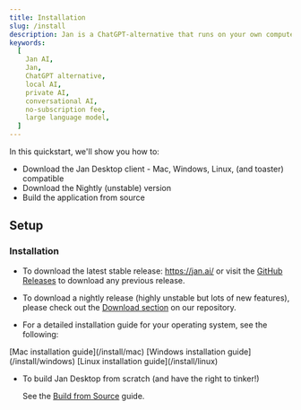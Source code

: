```yaml
---
title: Installation
slug: /install
description: Jan is a ChatGPT-alternative that runs on your own computer, with a local API server.
keywords:
  [
    Jan AI,
    Jan,
    ChatGPT alternative,
    local AI,
    private AI,
    conversational AI,
    no-subscription fee,
    large language model,
  ]
---
```



In this quickstart, we'll show you how to:

- Download the Jan Desktop client - Mac, Windows, Linux, (and toaster) compatible
- Download the Nightly (unstable) version
- Build the application from source

## Setup

### Installation

- To download the latest stable release: https://jan.ai/ or visit the [GitHub Releases](https://github.com/janhq/jan/releases) to download any previous release. 

- To download a nightly release (highly unstable but lots of new features), please check out the [Download section](https://github.com/janhq/jan?tab=readme-ov-file#download) on our repository.

- For a detailed installation guide for your operating system, see the following:

<Tabs groupId="operating-systems">
  <TabItem value="mac" label="macOS">
    [Mac installation guide](/install/mac)
  </TabItem>
  <TabItem value="win" label="Windows">
    [Windows installation guide](/install/windows)
  </TabItem>
  <TabItem value="linux" label="Linux">
    [Linux installation guide](/install/linux)
  </TabItem>
</Tabs>

- To build Jan Desktop from scratch (and have the right to tinker!)

  See the [Build from Source](/install/from-source) guide.
